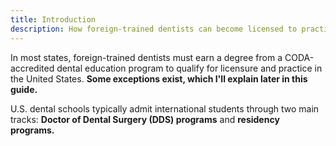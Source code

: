 ```yaml
---
title: Introduction
description: How foreign-trained dentists can become licensed to practice in the U.S.
---
```


In most states, foreign-trained dentists must earn a degree from a CODA-accredited
dental education program to qualify for licensure and practice in the United States.
**Some exceptions exist, which I'll explain later in this guide.**

U.S. dental schools typically admit international students through two main tracks:
**Doctor of Dental Surgery (DDS) programs** and **residency programs.**
